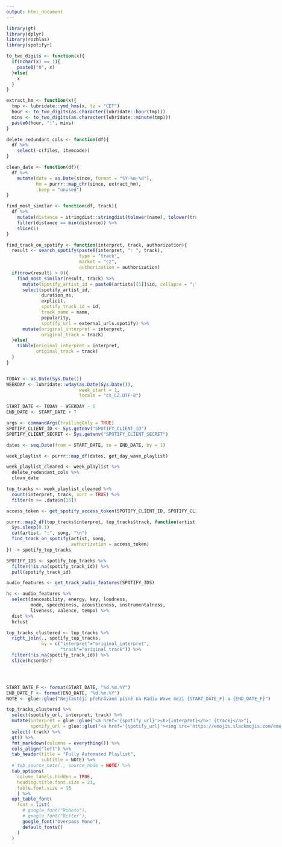 ```yaml
---
output: html_document
---
```


<style>

body {
  font-family: Overpass Mono;
}

.flex-container {
  display: flex;
  flex-direction: row;
}

.playlist {
  flex: 60%;
  margin: 2em 2em 0em 0em;
}

.help {
  flex: 40%;
  align-self: end;
  margin: 2em 0em 0em 0em;
}

@media (max-width: 600px) {
  .flex-container {
    flex-direction: column;
  }
  
  .playlist, .help {
    flex: 100%;
  }
}

</style>

```r
library(gt)
library(dplyr)
library(rozhlas)
library(spotifyr)

to_two_digits <- function(x){
  if(nchar(x) == 1){
    paste0("0", x)
  }else{
    x
  }
}

extract_hm <- function(x){
  tmp <- lubridate::ymd_hms(x, tz = "CET")
  hour <- to_two_digits(as.character(lubridate::hour(tmp)))
  mins <- to_two_digits(as.character(lubridate::minute(tmp)))
  paste0(hour, ":", mins)
}

delete_redundant_cols <- function(df){
  df %>%
    select(-c(files, itemcode))
}

clean_date <- function(df){
  df %>%
    mutate(date = as.Date(since, format = "%Y-%m-%d"), 
           hm = purrr::map_chr(since, extract_hm), 
           .keep = "unused")
}

find_most_similar <- function(df, track){
  df %>%
    mutate(distance = stringdist::stringdist(tolower(name), tolower(track))) %>%
    filter(distance == min(distance)) %>%
    slice(1)
}

find_track_on_spotify <- function(interpret, track, authorization){
  result <- search_spotify(paste0(interpret, ": ", track), 
                           type = "track", 
                           market = "cz", 
                           authorization = authorization)
  if(nrow(result) > 0){
    find_most_similar(result, track) %>%
      mutate(spotify_artist_id = paste0(artists[[1]]$id, collapse = ";")) %>%
      select(spotify_artist_id,
             duration_ms,
             explicit,
             spotify_track_id = id,
             track_name = name, 
             popularity,
             spotify_url = external_urls.spotify) %>%
      mutate(original_interpret = interpret, 
             original_track = track)
  }else{
    tibble(original_interpret = interpret, 
           original_track = track)
  }
}


TODAY <- as.Date(Sys.Date())
WEEKDAY <- lubridate::wday(as.Date(Sys.Date()), 
                           week_start = 1, 
                           locale = "cs_CZ.UTF-8")

START_DATE <- TODAY - WEEKDAY - 6
END_DATE <- START_DATE + 7

args <- commandArgs(trailingOnly = TRUE)
SPOTIFY_CLIENT_ID <- Sys.getenv("SPOTIFY_CLIENT_ID")
SPOTIFY_CLIENT_SECRET <- Sys.getenv("SPOTIFY_CLIENT_SECRET")

dates <- seq.Date(from = START_DATE, to = END_DATE, by = 1)

week_playlist <- purrr::map_df(dates, get_day_wave_playlist)

week_playlist_cleaned <- week_playlist %>%
  delete_redundant_cols %>%
  clean_date

top_tracks <- week_playlist_cleaned %>% 
  count(interpret, track, sort = TRUE) %>%
  filter(n >= .data$n[15])

access_token <- get_spotify_access_token(SPOTIFY_CLIENT_ID, SPOTIFY_CLIENT_SECRET)

purrr::map2_df(top_tracks$interpret, top_tracks$track, function(artist, song) {
  Sys.sleep(0.1)
  cat(artist, ":", song, "\n")
  find_track_on_spotify(artist, song, 
                        authorization = access_token)
}) -> spotify_top_tracks

SPOTIFY_IDS <- spotify_top_tracks %>%
  filter(!is.na(spotify_track_id)) %>%
  pull(spotify_track_id)

audio_features <- get_track_audio_features(SPOTIFY_IDS)

hc <- audio_features %>%
  select(danceability, energy, key, loudness, 
         mode, speechiness, acousticness, instrumentalness, 
         liveness, valence, tempo) %>%
  dist %>%
  hclust

top_tracks_clustered <- top_tracks %>%
  right_join(., spotify_top_tracks, 
             by = c("interpret"="original_interpret", 
                    "track"="original_track")) %>%
  filter(!is.na(spotify_track_id)) %>%
  slice(hc$order)


```

<div>
</div>

<div class="flex-container">
<div class="playlist">
```r

START_DATE_F <- format(START_DATE, "%d.%m.%Y")
END_DATE_F <- format(END_DATE, "%d.%m.%Y")
NOTE <- glue::glue("Nejčastěji přehrávané písně na Radiu Wave mezi {START_DATE_F} a {END_DATE_F}")

top_tracks_clustered %>%
  select(spotify_url, interpret, track) %>%
  mutate(interpret = glue::glue("<a href='{spotify_url}'><b>{interpret}</b>: {track}</a>"), 
         spotify_url = glue::glue("<a href='{spotify_url}'><img src='https://emojis.slackmojis.com/emojis/images/1450319454/41/spotify.png?1450319454' width=20></a>")) %>%
  select(-track) %>%
  gt() %>%
  fmt_markdown(columns = everything()) %>%
  cols_align("left") %>%
  tab_header(title = "Fully Automated Playlist", 
             subtitle = NOTE) %>%
  # tab_source_note(., source_node = NOTE) %>%
  tab_options(
    column_labels.hidden = TRUE,
    heading.title.font.size = 23,
    table.font.size = 16
    ) %>%
  opt_table_font(
    font = list(
      # google_font("Roboto"),
      # google_font("Bitter"),
      google_font("Overpass Mono"),
      default_fonts()
    )
  )
```
</div>
<div class="help">
<b>Jak se generuje tenhle playlist?</b>
<ul>
<li>V pondělí se stáhnou písně přehrané na Radiu Wave v uplynulém týdnu s pomocí open dat Českého rozhlasu.</li>
<li>Z přehraných písní se vytvoří seznam cca 15 nejčastěji přehrávaných.</li>
<li>Písně na tomto seznamu se vyhledají na Spotify, aby se získal odkaz na píseň na Spotify a atributy audia. Písně, které se nenajdou na Spotify, jsou odstraněny.</li>
<li>Podle atributů audia z dat Spotify se seznam seřadí pomocí hierarchického shlukování tak, aby 'nejpodobnější' písně byly na výsledném seznamu vedle sebe. </li>
</ul>
</div>
</div>